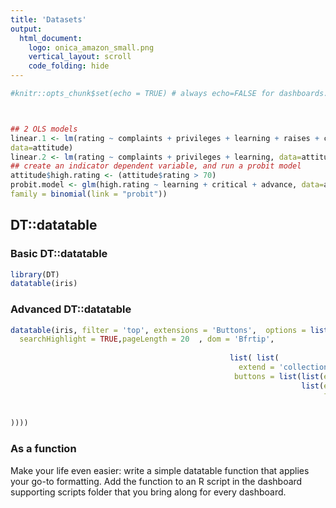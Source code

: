 ```yaml
---
title: 'Datasets'
output: 
  html_document:
    logo: onica_amazon_small.png
    vertical_layout: scroll
    code_folding: hide
---
```


```r
#knitr::opts_chunk$set(echo = TRUE) # always echo=FALSE for dashboards. No need to show off. you can include source code if you want



## 2 OLS models
linear.1 <- lm(rating ~ complaints + privileges + learning + raises + critical,
data=attitude)
linear.2 <- lm(rating ~ complaints + privileges + learning, data=attitude)
## create an indicator dependent variable, and run a probit model
attitude$high.rating <- (attitude$rating > 70)
probit.model <- glm(high.rating ~ learning + critical + advance, data=attitude,
family = binomial(link = "probit"))
```
## DT::datatable {.tabset}
### Basic DT::datatable

```r
library(DT)
datatable(iris)
```          

### Advanced DT::datatable

```r

datatable(iris, filter = 'top', extensions = 'Buttons',  options = list( columnDefs = list(list(width = '70px')),
  searchHighlight = TRUE,pageLength = 20  , dom = 'Bfrtip',
                                                                                                 buttons = 
                                                 list( list(
                                                   extend = 'collection',
                                                  buttons = list(list(extend='csv',filename='iris_summary.csv'),
                                                                 list(extend='excel',
                                                                      filename = 'iris_summary.xlsx') ),text="Download"
                                                               
                                                                                                 
))))

```


### As a function

Make your life even easier: write a simple datatable function that applies your go-to formatting.  Add the function to an R script in the dashboard supporting scripts folder that you bring along for every dashboard.